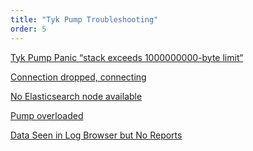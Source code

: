 ```yaml
---
title: "Tyk Pump Troubleshooting"
order: 5
---
```


[Tyk Pump Panic “stack exceeds 1000000000-byte limit“](/content/troubleshooting/tyk-pump/panic-stack-exceeds-1000000000-byte-limit.md)

[Connection dropped, connecting](/content/troubleshooting/tyk-pump/connection-dropped-connecting.md)

[No Elasticsearch node available](/content/troubleshooting/tyk-pump/no-elasticsearch-node-available.md)

[Pump overloaded](/content/troubleshooting/tyk-pump/pump-overloaded.md)

[Data Seen in Log Browser but No Reports](/content/troubleshooting/tyk-pump/data-in-log-browser-no-reports.md)
